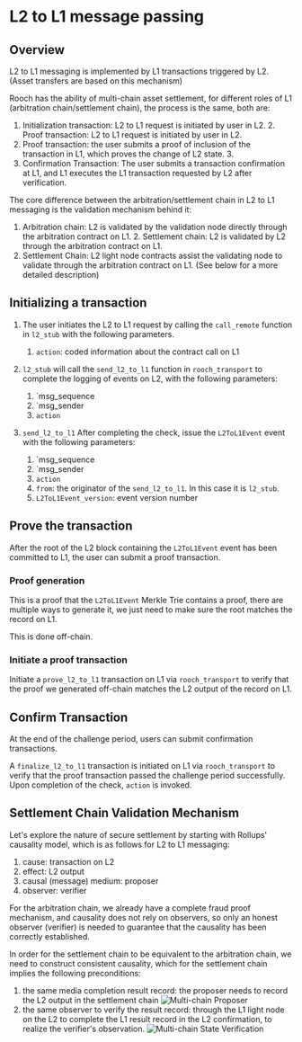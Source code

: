 # L2 to L1 message passing

## Overview

L2 to L1 messaging is implemented by L1 transactions triggered by L2. (Asset transfers are based on this mechanism)

Rooch has the ability of multi-chain asset settlement, for different roles of L1 (arbitration chain/settlement chain), the process is the same, both are:

1. Initialization transaction: L2 to L1 request is initiated by user in L2. 2. Proof transaction: L2 to L1 request is initiated by user in L2.
2. Proof transaction: the user submits a proof of inclusion of the transaction in L1, which proves the change of L2 state. 3.
3. Confirmation Transaction: The user submits a transaction confirmation at L1, and L1 executes the L1 transaction requested by L2 after verification.

The core difference between the arbitration/settlement chain in L2 to L1 messaging is the validation mechanism behind it:

1. Arbitration chain: L2 is validated by the validation node directly through the arbitration contract on L1. 2. Settlement chain: L2 is validated by L2 through the arbitration contract on L1.
2. Settlement Chain: L2 light node contracts assist the validating node to validate through the arbitration contract on L1. (See below for a more detailed description)

## Initializing a transaction

1. The user initiates the L2 to L1 request by calling the `call_remote` function in `l2_stub` with the following parameters.
    1. `action`: coded information about the contract call on L1

2. `l2_stub` will call the `send_l2_to_l1` function in `rooch_transport` to complete the logging of events on L2, with the following parameters:
    1. `msg_sequence
    2. `msg_sender
    3. `action`

3. `send_l2_to_l1` After completing the check, issue the `L2ToL1Event` event with the following parameters:
    1. `msg_sequence
    2. `msg_sender
    3. `action`
    4. `from`: the originator of the `send_l2_to_l1`. In this case it is `l2_stub`.
    5. `L2ToL1Event_version`: event version number

## Prove the transaction

After the root of the L2 block containing the `L2ToL1Event` event has been committed to L1, the user can submit a proof transaction.

### Proof generation

This is a proof that the `L2ToL1Event` Merkle Trie contains a proof, there are multiple ways to generate it, we just need to make sure the root matches the record on L1.

This is done off-chain.

### Initiate a proof transaction

Initiate a `prove_l2_to_l1` transaction on L1 via `rooch_transport` to verify that the proof we generated off-chain matches the L2 output of the record on L1.

## Confirm Transaction

At the end of the challenge period, users can submit confirmation transactions.

A `finalize_l2_to_l1` transaction is initiated on L1 via `rooch_transport` to verify that the proof transaction passed the challenge period successfully. Upon completion of the check, `action` is invoked.

## Settlement Chain Validation Mechanism

Let's explore the nature of secure settlement by starting with Rollups' causality model, which is as follows for L2 to L1 messaging:

1. cause: transaction on L2
2. effect: L2 output
3. causal (message) medium: proposer
4. observer: verifier

For the arbitration chain, we already have a complete fraud proof mechanism, and causality does not rely on observers, so only an honest observer (verifier) is needed to guarantee that the causality has been correctly established.

In order for the settlement chain to be equivalent to the arbitration chain, we need to construct consistent causality, which for the settlement chain implies the following preconditions:

1. the same media completion result record: the proposer needs to record the L2 output in the settlement chain
![Multi-chain Proposer](/docs/rooch-multi-chain-settlement-l2-to-l1.svg)
2. the same observer to verify the result record: through the L1 light node on the L2 to complete the L1 result record in the L2 confirmation, to realize the verifier's observation.
![Multi-chain State Verification](/docs/rooch-multi-chain-settlement-l2-to-l1-flow.svg)